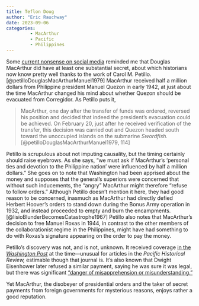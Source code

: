 ```yaml
---
title: Teflon Doug
author: "Eric Rauchway"
date: 2023-09-06
categories:
         - MacArthur
         - Pacific
         - Philippines
---
```


Some [current nonsense on social media](https://psky.app/profile/joekatz45.bsky.social/post/3k6qaya4cyy2e) reminded me that Douglas MacArthur did have at least one substantial secret, about which historians now know pretty well thanks to the work of Carol M. Petillo.[@petilloDouglasMacArthurManuel1979] MacArthur received half a million dollars from Philippine president Manuel Quezon in early 1942, at just about the time MacArthur changed his mind about whether Quezon should be evacuated from Corregidor. As Petillo puts it,

> MacArthur, one day after the transfer of funds was ordered, reversed his position and decided that indeed the president's evacuation could be achieved. On February 20, just after he received verification of the transfer, this decision was carried out and Quezon headed south toward the unoccupied islands on the submarine *Swordfish.*[@petilloDouglasMacArthurManuel1979, 114]

Petillo is scrupulous about not imputing causality, but the timing certainly should raise eyebrows. As she says, "we must ask if MacArthur's 'personal ties and devotion to the Philippine nation' were influenced by half a million dollars." She goes on to note that Washington had been apprised about the money and supposes that the general's superiors were concerned that without such inducements, the "angry" MacArthur might therefore "refuse to follow orders." Although Petillo doesn't mention it here, they had good reason to be concerned, inasmuch as MacArthur had directly defied Herbert Hoover's orders to stand down during the Bonus Army operation in 1932, and instead proceeded to empty and burn the encampments.[@lisioBlunderBecomesCatastrophe1967] Petillo also notes that MacArthur's decision to free Manuel Roxas in 1944, in contrast to the other members of the collaborationist regime in the Philippines, might have had something to do with Roxas's signature appearing on the order to pay the money.

Petillo's discovery was not, and is not, unknown. It received coverage [in the *Washington Post*](https://www.washingtonpost.com/archive/politics/1980/01/29/macarthur-given-500000/3ad863a3-8caa-4792-b038-d91bb3f804b4/) at the time---unusual for articles in the *Pacific Historical Review,* estimable though that journal is. It's also known that Dwight Eisenhower later refused a similar payment, saying he was sure it was legal, but there was significant ["danger of misapprehension or misunderstanding."](https://www.pbs.org/wgbh/americanexperience/features/macarthur-secret-payment/) 

Yet MacArthur, the disobeyer of presidential orders and the taker of secret payments from foreign governments for mysterious reasons, enjoys rather a good reputation.
